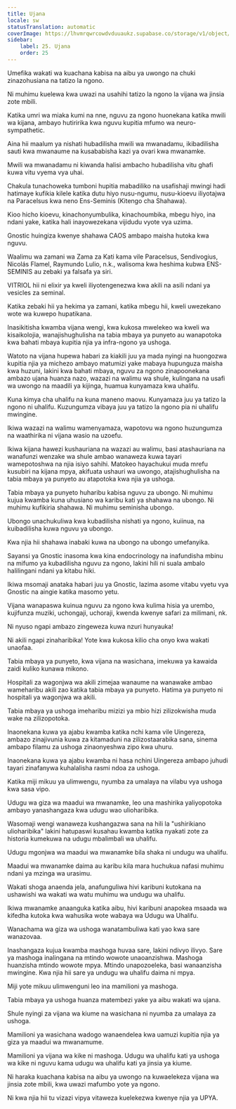 ```yaml
---
title: Ujana
locale: sw
statusTranslation: automatic
coverImage: https://lhvmrqwrcowdvduuaukz.supabase.co/storage/v1/object/public/strapi-uploads/small_cover-educacion-fundamental.webp-2d51a7828a2b1309555be27f7e2a61a0.webp
sidebar:
    label: 25. Ujana
    order: 25
---
```

Umefika wakati wa kuachana kabisa na aibu ya uwongo na chuki zinazohusiana na tatizo la ngono.

Ni muhimu kuelewa kwa uwazi na usahihi tatizo la ngono la vijana wa jinsia zote mbili.

Katika umri wa miaka kumi na nne, nguvu za ngono huonekana katika mwili wa kijana, ambayo hutiririka kwa nguvu kupitia mfumo wa neuro-sympathetic.

Aina hii maalum ya nishati hubadilisha mwili wa mwanadamu, ikibadilisha sauti kwa mwanaume na kusababisha kazi ya ovari kwa mwanamke.

Mwili wa mwanadamu ni kiwanda halisi ambacho hubadilisha vitu ghafi kuwa vitu vyema vya uhai.

Chakula tunachoweka tumboni hupitia mabadiliko na usafishaji mwingi hadi hatimaye kufikia kilele katika dutu hiyo nusu-ngumu, nusu-kioevu iliyotajwa na Paracelsus kwa neno Ens-Seminis (Kitengo cha Shahawa).

Kioo hicho kioevu, kinachonyumbulika, kinachoumbika, mbegu hiyo, ina ndani yake, katika hali inayowezekana vijidudu vyote vya uzima.

Gnostic huingiza kwenye shahawa CAOS ambapo maisha hutoka kwa nguvu.

Waalimu wa zamani wa Zama za Kati kama vile Paracelsus, Sendivogius, Nicolás Flamel, Raymundo Lulio, n.k., walisoma kwa heshima kubwa ENS-SEMINIS au zebaki ya falsafa ya siri.

VITRIOL hii ni elixir ya kweli iliyotengenezwa kwa akili na asili ndani ya vesicles za seminal.

Katika zebaki hii ya hekima ya zamani, katika mbegu hii, kweli uwezekano wote wa kuwepo hupatikana.

Inasikitisha kwamba vijana wengi, kwa kukosa mwelekeo wa kweli wa kisaikolojia, wanajishughulisha na tabia mbaya ya punyeto au wanapotoka kwa bahati mbaya kupitia njia ya infra-ngono ya ushoga.

Watoto na vijana hupewa habari za kiakili juu ya mada nyingi na huongozwa kupitia njia ya michezo ambayo matumizi yake mabaya hupunguza maisha kwa huzuni, lakini kwa bahati mbaya, nguvu za ngono zinapoonekana ambazo ujana huanza nazo, wazazi na walimu wa shule, kulingana na usafi wa uwongo na maadili ya kijinga, huamua kunyamaza kwa uhalifu.

Kuna kimya cha uhalifu na kuna maneno maovu. Kunyamaza juu ya tatizo la ngono ni uhalifu. Kuzungumza vibaya juu ya tatizo la ngono pia ni uhalifu mwingine.

Ikiwa wazazi na walimu wamenyamaza, wapotovu wa ngono huzungumza na waathirika ni vijana wasio na uzoefu.

Ikiwa kijana hawezi kushauriana na wazazi au walimu, basi atashauriana na wanafunzi wenzake wa shule ambao wanaweza kuwa tayari wamepotoshwa na njia isiyo sahihi. Matokeo hayachukui muda mrefu kusubiri na kijana mpya, akifuata ushauri wa uwongo, atajishughulisha na tabia mbaya ya punyeto au atapotoka kwa njia ya ushoga.

Tabia mbaya ya punyeto huharibu kabisa nguvu za ubongo. Ni muhimu kujua kwamba kuna uhusiano wa karibu kati ya shahawa na ubongo. Ni muhimu kufikiria shahawa. Ni muhimu seminisha ubongo.

Ubongo unachukuliwa kwa kubadilisha nishati ya ngono, kuiinua, na kuibadilisha kuwa nguvu ya ubongo.

Kwa njia hii shahawa inabaki kuwa na ubongo na ubongo umefanyika.

Sayansi ya Gnostic inasoma kwa kina endocrinology na inafundisha mbinu na mifumo ya kubadilisha nguvu za ngono, lakini hili ni suala ambalo halilingani ndani ya kitabu hiki.

Ikiwa msomaji anataka habari juu ya Gnostic, lazima asome vitabu vyetu vya Gnostic na aingie katika masomo yetu.

Vijana wanapaswa kuinua nguvu za ngono kwa kulima hisia ya urembo, kujifunza muziki, uchongaji, uchoraji, kwenda kwenye safari za milimani, nk.

Ni nyuso ngapi ambazo zingeweza kuwa nzuri hunyauka!

Ni akili ngapi zinaharibika! Yote kwa kukosa kilio cha onyo kwa wakati unaofaa.

Tabia mbaya ya punyeto, kwa vijana na wasichana, imekuwa ya kawaida zaidi kuliko kunawa mikono.

Hospitali za wagonjwa wa akili zimejaa wanaume na wanawake ambao wameharibu akili zao katika tabia mbaya ya punyeto. Hatima ya punyeto ni hospitali ya wagonjwa wa akili.

Tabia mbaya ya ushoga imeharibu mizizi ya mbio hizi zilizokwisha muda wake na zilizopotoka.

Inaonekana kuwa ya ajabu kwamba katika nchi kama vile Uingereza, ambazo zinajivunia kuwa za kitamaduni na zilizostaarabika sana, sinema ambapo filamu za ushoga zinaonyeshwa zipo kwa uhuru.

Inaonekana kuwa ya ajabu kwamba ni hasa nchini Uingereza ambapo juhudi tayari zinafanywa kuhalalisha rasmi ndoa za ushoga.

Katika miji mikuu ya ulimwengu, nyumba za umalaya na vilabu vya ushoga kwa sasa vipo.

Udugu wa giza wa maadui wa mwanamke, leo una mashirika yaliyopotoka ambayo yanashangaza kwa udugu wao ulioharibika.

Wasomaji wengi wanaweza kushangazwa sana na hili la "ushirikiano ulioharibika" lakini hatupaswi kusahau kwamba katika nyakati zote za historia kumekuwa na udugu mbalimbali wa uhalifu.

Udugu mgonjwa wa maadui wa mwanamke bila shaka ni undugu wa uhalifu.

Maadui wa mwanamke daima au karibu kila mara huchukua nafasi muhimu ndani ya mzinga wa urasimu.

Wakati shoga anaenda jela, anafunguliwa hivi karibuni kutokana na ushawishi wa wakati wa watu muhimu wa undugu wa uhalifu.

Ikiwa mwanamke anaanguka katika aibu, hivi karibuni anapokea msaada wa kifedha kutoka kwa wahusika wote wabaya wa Udugu wa Uhalifu.

Wanachama wa giza wa ushoga wanatambuliwa kati yao kwa sare wanazovaa.

Inashangaza kujua kwamba mashoga huvaa sare, lakini ndivyo ilivyo. Sare ya mashoga inalingana na mtindo wowote unaoanzishwa. Mashoga huanzisha mtindo wowote mpya. Mtindo unapozoeleka, basi wanaanzisha mwingine. Kwa njia hii sare ya undugu wa uhalifu daima ni mpya.

Miji yote mikuu ulimwenguni leo ina mamilioni ya mashoga.

Tabia mbaya ya ushoga huanza matembezi yake ya aibu wakati wa ujana.

Shule nyingi za vijana wa kiume na wasichana ni nyumba za umalaya za ushoga.

Mamilioni ya wasichana wadogo wanaendelea kwa uamuzi kupitia njia ya giza ya maadui wa mwanamume.

Mamilioni ya vijana wa kike ni mashoga. Udugu wa uhalifu kati ya ushoga wa kike ni nguvu kama udugu wa uhalifu kati ya jinsia ya kiume.

Ni haraka kuachana kabisa na aibu ya uwongo na kuwaelekeza vijana wa jinsia zote mbili, kwa uwazi mafumbo yote ya ngono.

Ni kwa njia hii tu vizazi vipya vitaweza kuelekezwa kwenye njia ya UPYA.

